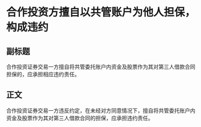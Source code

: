 # 合作投资方擅自以共管账户为他人担保，构成违约
## 副标题
合作投资证券交易一方擅自将共管委托账户内资金及股票作为其对第三人借款合同担保的，应承担相应违约责任。
## 正文
合作投资证券交易一方违反约定，在未经对方同意情况下，擅自将共管委托账户内资金及股票作为其对第三人借款合同的担保，应承担违约责任。
